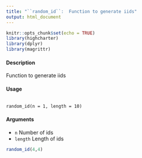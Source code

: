 ```yaml
---
title: "``random_id``:  Function to generate iids"
output: html_document
---
```


```r
knitr::opts_chunk$set(echo = TRUE)
library(highcharter)
library(dplyr)
library(magrittr)
```


#### Description 

Function to generate iids

#### Usage
<pre><code>
random_id(n = 1, length = 10)
</code></pre>

#### Arguments 

* ``n`` Number of ids
* ``length`` Length of ids

```r

random_id(4,4)

```
